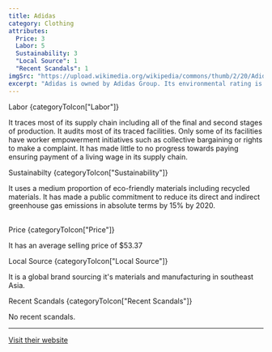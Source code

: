 ```yaml
---
title: Adidas
category: Clothing
attributes:
  Price: 3
  Labor: 5
  Sustainability: 3
  "Local Source": 1
  "Recent Scandals": 1
imgSrc: "https://upload.wikimedia.org/wikipedia/commons/thumb/2/20/Adidas_Logo.svg/1200px-Adidas_Logo.svg.png"
excerpt: "Adidas is owned by Adidas Group. Its environmental rating is 'good'. It uses a medium proportion of eco-friendly materials including recycled materials."
---
```



<SpacedElements as="h3">
  Labor
  {categoryToIcon["Labor"]}
</SpacedElements>

It traces most of its supply chain including all of the final and second stages of production. It audits most of its traced facilities. Only some of its facilities have worker empowerment initiatives such as collective bargaining or rights to make a complaint. It has made little to no progress towards paying ensuring payment of a living wage in its supply chain.

<SpacedElements as="h3">
  Sustainabilty
  {categoryToIcon["Sustainability"]}
</SpacedElements>

It uses a medium proportion of eco-friendly materials including recycled materials. It has made a public commitment to reduce its direct and indirect greenhouse gas emissions in absolute terms by 15% by 2020.

<br />
<SpacedElements as="h3">
  Price
  {categoryToIcon["Price"]}
</SpacedElements>

It has an average selling price of \$53.37

<SpacedElements as="h3">
  Local Source
  {categoryToIcon["Local Source"]}
</SpacedElements>

It is a global brand sourcing it's materials and manufacturing in southeast Asia.

<SpacedElements as="h3">
  Recent Scandals
  {categoryToIcon["Recent Scandals"]}
</SpacedElements>

No recent scandals.

<hr />

[Visit their website](https://www.adidas.com/us)
